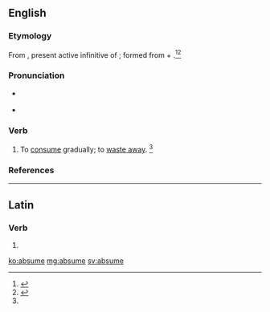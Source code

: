 ==English==

===Etymology===
From {{etyl|la|en}} {{m|la|absūmere}}, present active infinitive of {{m|la|absūmō||diminish}}; formed from {{term|ab||from, away from|lang=la}} + {{m|la|sūmō||take}}.<ref name=WI3>{{R:MW3 1976|page=8}}</ref><ref name=SOED>{{R:SOED5|page=10}}</ref>

===Pronunciation===
* {{a|RP}} {{IPA|/əbˈsum/}}
* {{a|US}} {{IPA|/æbˈsum/|/əbˈsum/}}

===Verb===
{{en-verb|absum|ing}}

# {{context|transitive|obsolete|lang=en}} To [[consume]] gradually; to [[waste away]]. {{defdate|Attested from the late 16<sup>th</sup> century until the mid 18<sup>th</sup> century.}}<ref name=SOED/>

===References===
<references/>

----

==Latin==

===Verb===
{{la-verb-form|absūme}}

# {{conjugation of|absūmō||2|s|pres|act|imp|lang=la}}

[[ko:absume]]
[[mg:absume]]
[[sv:absume]]